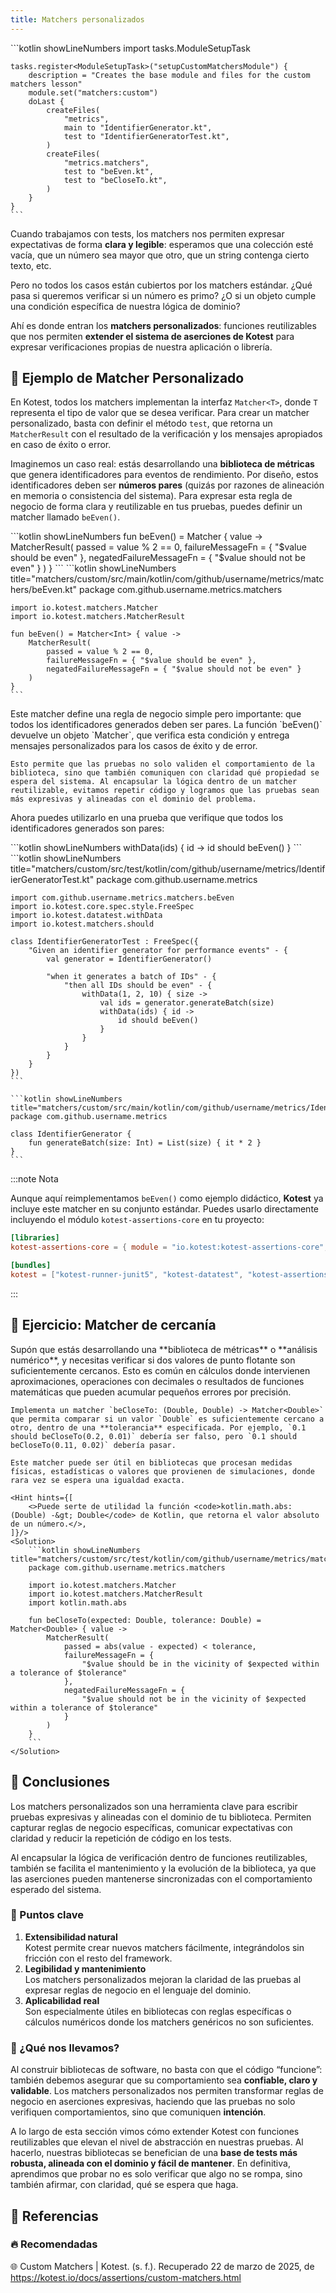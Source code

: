 ```yaml
---
title: Matchers personalizados
---
```


<ReadingTime />
<GithubRepoLink user="r8vnhill" repo="testing-kt" />
<ModuleSetup module='customMatchers' task='setupCustomMatchersModule'>
    ```kotlin showLineNumbers
    import tasks.ModuleSetupTask

    tasks.register<ModuleSetupTask>("setupCustomMatchersModule") {
        description = "Creates the base module and files for the custom matchers lesson"
        module.set("matchers:custom")
        doLast {
            createFiles(
                "metrics",
                main to "IdentifierGenerator.kt",
                test to "IdentifierGeneratorTest.kt",
            )
            createFiles(
                "metrics.matchers",
                test to "beEven.kt",
                test to "beCloseTo.kt",
            )
        }
    }
    ```
</ModuleSetup>

Cuando trabajamos con tests, los matchers nos permiten expresar expectativas de forma **clara y legible**: esperamos que una colección esté vacía, que un número sea mayor que otro, que un string contenga cierto texto, etc.

Pero no todos los casos están cubiertos por los matchers estándar. ¿Qué pasa si queremos verificar si un número es primo? ¿O si un objeto cumple una condición específica de nuestra lógica de dominio?

Ahí es donde entran los **matchers personalizados**: funciones reutilizables que nos permiten **extender el sistema de aserciones de Kotest** para expresar verificaciones propias de nuestra aplicación o librería.

## 🧪 Ejemplo de Matcher Personalizado

En Kotest, todos los matchers implementan la interfaz `Matcher<T>`, donde `T` representa el tipo de valor que se desea verificar. Para crear un matcher personalizado, basta con definir el método `test`, que retorna un `MatcherResult` con el resultado de la verificación y los mensajes apropiados en caso de éxito o error.

Imaginemos un caso real: estás desarrollando una **biblioteca de métricas** que genera identificadores para eventos de rendimiento. Por diseño, estos identificadores deben ser **números pares** (quizás por razones de alineación en memoria o consistencia del sistema). Para expresar esta regla de negocio de forma clara y reutilizable en tus pruebas, puedes definir un matcher llamado `beEven()`.

<BoxedTabs>
  <TabItem label={"Código esencial"} value={"Código esencial"}>
    ```kotlin showLineNumbers
    fun beEven() = Matcher<Int> { value ->
        MatcherResult(
            passed = value % 2 == 0,
            failureMessageFn = { "$value should be even" },
            negatedFailureMessageFn = { "$value should not be even" }
        )
    }
    ```
  </TabItem>
  <TabItem label={"Código completo"} value={"Código completo"}>
    ```kotlin showLineNumbers title="matchers/custom/src/main/kotlin/com/github/username/metrics/matchers/beEven.kt"
    package com.github.username.metrics.matchers

    import io.kotest.matchers.Matcher
    import io.kotest.matchers.MatcherResult

    fun beEven() = Matcher<Int> { value ->
        MatcherResult(
            passed = value % 2 == 0,
            failureMessageFn = { "$value should be even" },
            negatedFailureMessageFn = { "$value should not be even" }
        )
    }
    ```
  </TabItem>
</BoxedTabs>

<Explanation>
    Este matcher define una regla de negocio simple pero importante: que todos los identificadores generados deben ser pares. La función `beEven()` devuelve un objeto `Matcher<Int>`, que verifica esta condición y entrega mensajes personalizados para los casos de éxito y de error.

    Esto permite que las pruebas no solo validen el comportamiento de la biblioteca, sino que también comuniquen con claridad qué propiedad se espera del sistema. Al encapsular la lógica dentro de un matcher reutilizable, evitamos repetir código y logramos que las pruebas sean más expresivas y alineadas con el dominio del problema.
</Explanation>

Ahora puedes utilizarlo en una prueba que verifique que todos los identificadores generados son pares:

<BoxedTabs>
  <TabItem label={"Código esencial"} value={"Código esencial"}>
    ```kotlin showLineNumbers
    withData(ids) { id ->
        id should beEven()
    }
    ```
  </TabItem>
  <TabItem label={"Código completo"} value={"Código completo"}>
    ```kotlin showLineNumbers title="matchers/custom/src/test/kotlin/com/github/username/metrics/IdentifierGeneratorTest.kt"
    package com.github.username.metrics

    import com.github.username.metrics.matchers.beEven
    import io.kotest.core.spec.style.FreeSpec
    import io.kotest.datatest.withData
    import io.kotest.matchers.should

    class IdentifierGeneratorTest : FreeSpec({
        "Given an identifier generator for performance events" - {
            val generator = IdentifierGenerator()

            "when it generates a batch of IDs" - {
                "then all IDs should be even" - {
                    withData(1, 2, 10) { size ->
                        val ids = generator.generateBatch(size)
                        withData(ids) { id ->
                            id should beEven()
                        }
                    }
                }
            }
        }
    })
    ```

    ```kotlin showLineNumbers title="matchers/custom/src/main/kotlin/com/github/username/metrics/IdentifierGenerator.kt"
    package com.github.username.metrics

    class IdentifierGenerator {
        fun generateBatch(size: Int) = List(size) { it * 2 }
    }
    ```
  </TabItem>
</BoxedTabs>

:::note Nota

Aunque aquí reimplementamos `beEven()` como ejemplo didáctico, **Kotest** ya incluye este matcher en su conjunto estándar. Puedes usarlo directamente incluyendo el módulo `kotest-assertions-core` en tu proyecto:

```toml title="gradle/libs.versions.toml"
[libraries]
kotest-assertions-core = { module = "io.kotest:kotest-assertions-core", version.ref = "kotest-framework" }

[bundles]
kotest = ["kotest-runner-junit5", "kotest-datatest", "kotest-assertions-core"]
```

:::

## 📏 Ejercicio: Matcher de cercanía

<Exercise>
    Supón que estás desarrollando una **biblioteca de métricas** o **análisis numérico**, y necesitas verificar si dos valores de punto flotante son suficientemente cercanos. Esto es común en cálculos donde intervienen aproximaciones, operaciones con decimales o resultados de funciones matemáticas que pueden acumular pequeños errores por precisión.

    Implementa un matcher `beCloseTo: (Double, Double) -> Matcher<Double>` que permita comparar si un valor `Double` es suficientemente cercano a otro, dentro de una **tolerancia** especificada. Por ejemplo, `0.1 should beCloseTo(0.2, 0.01)` debería ser falso, pero `0.1 should beCloseTo(0.11, 0.02)` debería pasar.

    Este matcher puede ser útil en bibliotecas que procesan medidas físicas, estadísticas o valores que provienen de simulaciones, donde rara vez se espera una igualdad exacta.

    <Hint hints={[
        <>Puede serte de utilidad la función <code>kotlin.math.abs: (Double) -&gt; Double</code> de Kotlin, que retorna el valor absoluto de un número.</>,
    ]}/>
    <Solution>
        ```kotlin showLineNumbers title="matchers/custom/src/test/kotlin/com/github/username/metrics/matchers/beCloseTo.kt"
        package com.github.username.metrics.matchers

        import io.kotest.matchers.Matcher
        import io.kotest.matchers.MatcherResult
        import kotlin.math.abs

        fun beCloseTo(expected: Double, tolerance: Double) = Matcher<Double> { value ->
            MatcherResult(
                passed = abs(value - expected) < tolerance,
                failureMessageFn = {
                    "$value should be in the vicinity of $expected within a tolerance of $tolerance"
                },
                negatedFailureMessageFn = {
                    "$value should not be in the vicinity of $expected within a tolerance of $tolerance"
                }
            )
        }
        ```
    </Solution>
</Exercise>

## 🎯 Conclusiones

Los matchers personalizados son una herramienta clave para escribir pruebas expresivas y alineadas con el dominio de tu biblioteca. Permiten capturar reglas de negocio específicas, comunicar expectativas con claridad y reducir la repetición de código en los tests.

Al encapsular la lógica de verificación dentro de funciones reutilizables, también se facilita el mantenimiento y la evolución de la biblioteca, ya que las aserciones pueden mantenerse sincronizadas con el comportamiento esperado del sistema.

### 🔑 Puntos clave

1. **Extensibilidad natural**  
   Kotest permite crear nuevos matchers fácilmente, integrándolos sin fricción con el resto del framework.
2. **Legibilidad y mantenimiento**  
   Los matchers personalizados mejoran la claridad de las pruebas al expresar reglas de negocio en el lenguaje del dominio.
3. **Aplicabilidad real**  
   Son especialmente útiles en bibliotecas con reglas específicas o cálculos numéricos donde los matchers genéricos no son suficientes.

### 🧰 ¿Qué nos llevamos?

Al construir bibliotecas de software, no basta con que el código “funcione”: también debemos asegurar que su comportamiento sea **confiable, claro y validable**. Los matchers personalizados nos permiten transformar reglas de negocio en aserciones expresivas, haciendo que las pruebas no solo verifiquen comportamientos, sino que comuniquen **intención**.

A lo largo de esta sección vimos cómo extender Kotest con funciones reutilizables que elevan el nivel de abstracción en nuestras pruebas. Al hacerlo, nuestras bibliotecas se benefician de una **base de tests más robusta, alineada con el dominio y fácil de mantener**. En definitiva, aprendimos que probar no es solo verificar que algo no se rompa, sino también afirmar, con claridad, qué se espera que haga.

<div className="language-card-container">
    <AssertJCard link="/docs/testing/matchers/custom/assertj"/>
    <LanguageCard
        logoSrc="https://chaijs.com/img/chai-logo.png"
        language="JavaScript: Chai"
        link="/docs/testing/matchers/custom/chai"
    />
    <LanguageCard
        logoSrc="https://upload.wikimedia.org/wikipedia/en/2/22/Logo_jasmine.svg"
        language="JavaScript: Jasmine"
        link="/docs/testing/matchers/custom/jasmine"
    />
    <LanguageCard
        logoSrc="https://hamcrest.org/images/logo.jpg"
        language="JVM: Hamcrest"
        link="/docs/testing/matchers/custom/hamcrest"
    />
</div>


## 📖 Referencias

### 🔥 Recomendadas

🌐 Custom Matchers | Kotest. (s. f.). Recuperado 22 de marzo de 2025, de https://kotest.io/docs/assertions/custom-matchers.html
